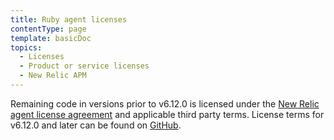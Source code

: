 ```yaml
---
title: Ruby agent licenses
contentType: page
template: basicDoc
topics:
  - Licenses
  - Product or service licenses
  - New Relic APM
---
```


Remaining code in versions prior to v6.12.0 is licensed under the [New Relic agent license agreement](/docs/licenses/license-information/other-licenses/new-relic-agent-license) and applicable third party terms. License terms for v6.12.0 and later can be found on [GitHub](https://github.com/newrelic/newrelic-ruby-agent/blob/main/LICENSE).
